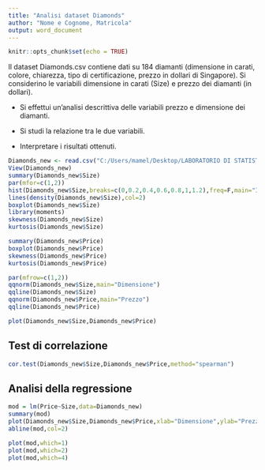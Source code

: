 ---
title: "Analisi dataset Diamonds"
author: "Nome e Cognome, Matricola"
output: word_document
---

```{r setup, include=FALSE}
knitr::opts_chunk$set(echo = TRUE)
```

Il dataset Diamonds.csv contiene dati su 184 diamanti (dimensione in carati, colore, chiarezza, tipo di certificazione, prezzo in dollari di Singapore). Si considerino le variabili dimensione in carati (Size) e prezzo dei diamanti (in dollari).

*    Si effettui un’analisi descrittiva delle variabili prezzo e dimensione dei diamanti.

*    Si studi la relazione tra le due variabili.

*    Interpretare i risultati ottenuti.

```{r}
Diamonds_new <- read.csv("C:/Users/mamel/Desktop/LABORATORIO DI STATISTICA/Network Shortcuts/diamonds/Diamonds1.csv")
View(Diamonds_new)
summary(Diamonds_new$Size)
par(mfor=c(1,2))
hist(Diamonds_new$Size,breaks=c(0,0.2,0.4,0.6,0.8,1,1.2),freq=F,main="Istogramma della dimensione",xlab="Dimensione")
lines(density(Diamonds_new$Size),col=2)
boxplot(Diamonds_new$Size)
library(moments)
skewness(Diamonds_new$Size)
kurtosis(Diamonds_new$Size)
```


```{r}
summary(Diamonds_new$Price)
boxplot(Diamonds_new$Price)
skewness(Diamonds_new$Price)
kurtosis(Diamonds_new$Price)
```

```{r}
par(mfrow=c(1,2))
qqnorm(Diamonds_new$Size,main="Dimensione")
qqline(Diamonds_new$Size)
qqnorm(Diamonds_new$Price,main="Prezzo")
qqline(Diamonds_new$Price)
```

```{r}
plot(Diamonds_new$Size,Diamonds_new$Price)
```

## Test di correlazione
```{r}
cor.test(Diamonds_new$Size,Diamonds_new$Price,method="spearman")
```


## Analisi della regressione
```{r}
mod = lm(Price~Size,data=Diamonds_new)
summary(mod)
plot(Diamonds_new$Size,Diamonds_new$Price,xlab="Dimensione",ylab="Prezzo")
abline(mod,col=2)
```

```{r}
plot(mod,which=1)
plot(mod,which=2)
plot(mod,which=4)
```
